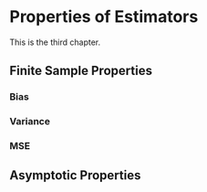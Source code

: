 # Properties of Estimators

This is the third chapter.

## Finite Sample Properties

### Bias

### Variance

### MSE

## Asymptotic Properties